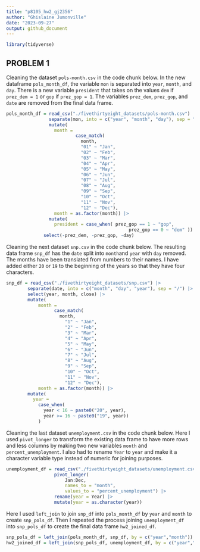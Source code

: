 ```yaml
---
title: "p8105_hw2_gj2356"
author: "Ghislaine Jumonville"
date: "2023-09-27"
output: github_document
---
```


```r
library(tidyverse)
```


## PROBLEM 1

Cleaning the dataset `pols-month.csv` in the code chunk below. In the new dataframe `pols_month_df`, the variable `mon` is separated into `year`, `month`, and `day`. There is a new variable `president` that takes on the values `dem` if `prez_dem = 1` or `gop` if `prez_gop = 1`. The variables `prez_dem`, `prez_gop`, and `date` are removed from the final data frame.

```r
pols_month_df = read_csv("./fivethirtyeight_datasets/pols-month.csv") |>
                separate(mon, into = c("year", "month", "day"), sep = "-") |> 
                mutate(
                  month = 
                          case_match(
                            month,
                            "01" ~ "Jan",
                            "02" ~ "Feb",
                            "03" ~ "Mar",
                            "04" ~ "Apr",
                            "05" ~ "May",
                            "06" ~ "Jun",
                            "07" ~ "Jul",
                            "08" ~ "Aug",
                            "09" ~ "Sep",
                            "10" ~ "Oct",
                            "11" ~ "Nov",
                            "12" ~ "Dec"),
                  month = as.factor(month)) |> 
                mutate(
                  president = case_when( prez_gop == 1 ~ "gop", 
                                              prez_gop == 0 ~ "dem" )) |> 
              select(-prez_dem, -prez_gop, -day)
```


Cleaning the next dataset `snp.csv` in the code chunk below. The resulting data frame `snp_df` has the `date` split into `month`and `year` with `day` removed. The months have been translated from numbers to their names. I have added either `20` or `19` to the beginning of the years so that they have four characters.

```r
snp_df = read_csv("./fivethirtyeight_datasets/snp.csv") |> 
        separate(date, into = c("month", "day", "year"), sep = "/") |> 
        select(year, month, close) |> 
        mutate(
            month = 
                  case_match(
                    month,
                      "1" ~ "Jan",
                      "2" ~ "Feb",
                      "3" ~ "Mar",
                      "4" ~ "Apr",
                      "5" ~ "May",
                      "6" ~ "Jun",
                      "7" ~ "Jul",
                      "8" ~ "Aug",
                      "9" ~ "Sep",
                      "10" ~ "Oct",
                      "11" ~ "Nov",
                      "12" ~ "Dec"),
            month = as.factor(month)) |> 
        mutate(
          year = 
            case_when(
              year < 16 ~ paste0("20", year),
              year >= 16 ~ paste0("19", year))
            )
```

Cleaning the last dataset `unemployment.csv` in the code chunk below. Here I used `pivot_longer` to transform the existing data frame to have more rows and less columns by making two new variables `month` and `percent_unemployment`. I also had to rename `Year` to `year` and make it a character variable type instead of numeric for joining purposes.

```r
unemployment_df = read_csv("./fivethirtyeight_datasets/unemployment.csv") |> 
                  pivot_longer(
                      Jan:Dec,
                      names_to = "month",
                      values_to = "percent_unemployment") |> 
                  rename(year = Year) |> 
                  mutate(year = as.character(year))
```

Here I used `left_join` to join `snp_df` into `pols_month_df` by `year` and `month` to create `snp_pols_df`. Then I repeated the process joining `unemployment_df` into `snp_pols_df` to create the final data frame `hw2_joined_df`.

```r
snp_pols_df = left_join(pols_month_df, snp_df, by = c("year","month"))
hw2_joined_df = left_join(snp_pols_df, unemployment_df, by = c("year","month"))
```

